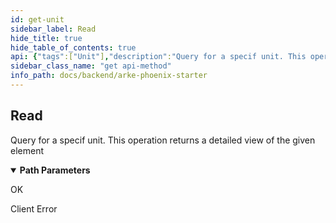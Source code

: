 ```yaml
---
id: get-unit
sidebar_label: Read
hide_title: true
hide_table_of_contents: true
api: {"tags":["Unit"],"description":"Query for a specif unit. This operation returns a detailed view of the given element","operationId":"get_unit","parameters":[{"name":"arke_id","in":"path","description":"Arke ID","required":true,"schema":{"type":"string"}},{"name":"unit_id","in":"path","description":"Unit ID","required":true,"schema":{"type":"string"}}],"responses":{"200":{"description":"OK","content":{}},"400":{"description":"Client Error","content":{}}},"security":[{"ApiKey":[]}],"method":"get","path":"/{arke_id}/unit/{unit_id}","servers":[{"url":"http://localhost:4000/lib"},{"url":"https://localhost:4000/lib"}],"securitySchemes":{"ApiKey":{"type":"apiKey","description":"API Token must be provided via `Authorization: Bearer ` header","name":"Authorization","in":"header"}},"info":{"title":"Arke Phoenix Starter","description":"API Documentation for Arke Phoenix Starter [v1]","version":"1.0"},"postman":{"name":"Read","description":{"content":"Query for a specif unit. This operation returns a detailed view of the given element","type":"text/plain"},"url":{"path":[":arke_id","unit",":unit_id"],"host":["{{baseUrl}}"],"query":[],"variable":[{"disabled":false,"description":{"content":"(Required) Arke ID","type":"text/plain"},"type":"any","value":"","key":"arke_id"},{"disabled":false,"description":{"content":"(Required) Unit ID","type":"text/plain"},"type":"any","value":"","key":"unit_id"}]},"method":"GET","auth":{"type":"apikey","apikey":[{"type":"any","value":"Authorization","key":"key"},{"type":"any","value":"<API Key>","key":"value"},{"type":"any","value":"header","key":"in"}]}}}
sidebar_class_name: "get api-method"
info_path: docs/backend/arke-phoenix-starter
---
```



## Read



Query for a specif unit. This operation returns a detailed view of the given element

<details style={{"marginBottom":"1rem"}} data-collapsed={false} open={true}><summary style={{}}><strong>Path Parameters</strong></summary><div><ul><ParamsItem className={"paramsItem"} param={{"name":"arke_id","in":"path","description":"Arke ID","required":true,"schema":{"type":"string"}}}></ParamsItem><ParamsItem className={"paramsItem"} param={{"name":"unit_id","in":"path","description":"Unit ID","required":true,"schema":{"type":"string"}}}></ParamsItem></ul></div></details><div><ApiTabs><TabItem label={"200"} value={"200"}><div>

OK

</div><div></div></TabItem><TabItem label={"400"} value={"400"}><div>

Client Error

</div><div></div></TabItem></ApiTabs></div>
      